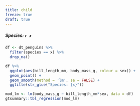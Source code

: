 ```yaml
---
title: child
freeze: true
draft: true
---
```


##### Species: `r x`




```r
df <- dt_penguins %>% 
  filter(species == x) %>% 
  drop_na()

df %>% 
  ggplot(aes(bill_length_mm, body_mass_g, colour = sex)) +
  geom_point() +
  geom_smooth(method = 'lm', se = FALSE) +
  ggtitle(str_glue("Species: {x}"))
```



```r
mod_lm <- lm(body_mass_g ~ bill_length_mm*sex, data = df)
gtsummary::tbl_regression(mod_lm)
```




